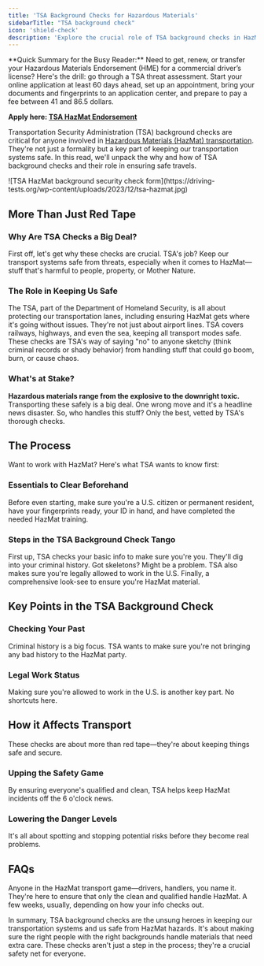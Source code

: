 ```yaml
---
title: 'TSA Background Checks for Hazardous Materials'
sidebarTitle: "TSA background check"
icon: 'shield-check'
description: 'Explore the crucial role of TSA background checks in HazMat transportation safety. Uncover the process, importance, and impact of these checks on ensuring only qualified individuals handle hazardous materials, enhancing overall security and safety in transportation.'
---
```

<Snippet file="andrei.mdx" />
<Tip>**Quick Summary for the Busy Reader:** Need to get, renew, or transfer your Hazardous Materials Endorsement (HME) for a commercial driver’s license? Here's the drill: go through a TSA threat assessment. Start your online application at least 60 days ahead, set up an appointment, bring your documents and fingerprints to an application center, and prepare to pay a fee between 41 and 86.5 dollars. </Tip>

**Apply here: [TSA HazMat Endorsement](https://www.tsa.gov/for-industry/hazmat-endorsement)**


Transportation Security Administration (TSA) background checks are critical for anyone involved in [Hazardous Materials (HazMat) transportation](/cdl/cdl-types/endorsements/hazmat). They're not just a formality but a key part of keeping our transportation systems safe. In this read, we'll unpack the why and how of TSA background checks and their role in ensuring safe travels.

<Frame>
  ![TSA HazMat background security check form](https://driving-tests.org/wp-content/uploads/2023/12/tsa-hazmat.jpg)
</Frame>

## More Than Just Red Tape

### Why Are TSA Checks a Big Deal?
First off, let's get why these checks are crucial. TSA's job? Keep our transport systems safe from threats, especially when it comes to HazMat—stuff that's harmful to people, property, or Mother Nature.

### The Role in Keeping Us Safe

<AccordionGroup>
  <Accordion title="Meet the Transportation Security Administration">
    The TSA, part of the Department of Homeland Security, is all about protecting our transportation lanes, including ensuring HazMat gets where it's going without issues.
  </Accordion>

  <Accordion title="TSA's Wide-Ranging Security Role">
    They're not just about airport lines. TSA covers railways, highways, and even the sea, keeping all transport modes safe.
  </Accordion>

  <Accordion title="Why Background Checks Matter">
    These checks are TSA's way of saying "no" to anyone sketchy (think criminal records or shady behavior) from handling stuff that could go boom, burn, or cause chaos.
  </Accordion>
</AccordionGroup>


### What's at Stake?

**Hazardous materials range from the explosive to the downright toxic.** Transporting these safely is a big deal. One wrong move and it's a headline news disaster. So, who handles this stuff? Only the best, vetted by TSA's thorough checks.

## The Process

Want to work with HazMat? Here's what TSA wants to know first:

### Essentials to Clear Beforehand

Before even starting, make sure you're a U.S. citizen or permanent resident, have your fingerprints ready, your ID in hand, and have completed the needed HazMat training.

### Steps in the TSA Background Check Tango

<Steps>
  <Step title="Who Are You, Really?">
    First up, TSA checks your basic info to make sure you're you.
  </Step>

  <Step title="Your Past, Under the Microscope">
    They'll dig into your criminal history. Got skeletons? Might be a problem.
  </Step>

  <Step title="Are You Allowed to Work Here?">
    TSA also makes sure you're legally allowed to work in the U.S.
  </Step>

  <Step title="The Big Picture">
    Finally, a comprehensive look-see to ensure you're HazMat material.
  </Step>
</Steps>


## Key Points in the TSA Background Check

### Checking Your Past
Criminal history is a big focus. TSA wants to make sure you're not bringing any bad history to the HazMat party.

### Legal Work Status
Making sure you're allowed to work in the U.S. is another key part. No shortcuts here.

## How it Affects Transport

These checks are about more than red tape—they're about keeping things safe and secure.

### Upping the Safety Game
By ensuring everyone's qualified and clean, TSA helps keep HazMat incidents off the 6 o'clock news.

### Lowering the Danger Levels
It's all about spotting and stopping potential risks before they become real problems.

## FAQs

<AccordionGroup>
  <Accordion title="Who Needs These Checks?">
    Anyone in the HazMat transport game—drivers, handlers, you name it.
  </Accordion>

  <Accordion title="Why Are They Necessary?">
    They're here to ensure that only the clean and qualified handle HazMat.
  </Accordion>

  <Accordion title="How Long Does It Take?">
    A few weeks, usually, depending on how your info checks out.
  </Accordion>
</AccordionGroup>

In summary, TSA background checks are the unsung heroes in keeping our transportation systems and us safe from HazMat hazards. It's about making sure the right people with the right backgrounds handle materials that need extra care. These checks aren't just a step in the process; they're a crucial safety net for everyone.

<Snippet file="cdl-premium.mdx" />